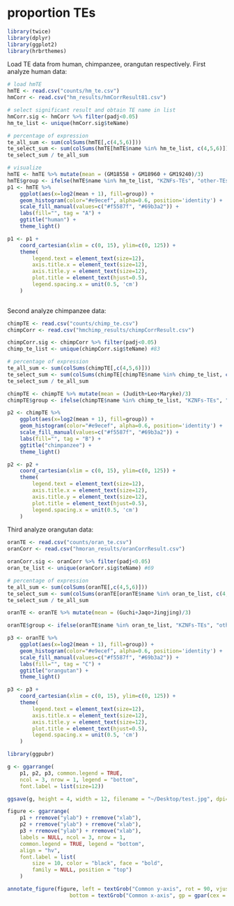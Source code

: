 # proportion TEs

```r
library(twice)
library(dplyr)
library(ggplot2)
library(hrbrthemes)
```

Load TE data from human, chimpanzee, orangutan respectively.
First analyze human data:

```r
# load hmTE
hmTE <- read.csv("counts/hm_te.csv")
hmCorr <- read.csv("hm_results/hmCorrResult81.csv")

# select significant result and obtain TE name in list
hmCorr.sig <- hmCorr %>% filter(padj<0.05)
hm_te_list <- unique(hmCorr.sig$teName)

# percentage of expression
te_all_sum <- sum(colSums(hmTE[,c(4,5,6)]))
te_select_sum <- sum(colSums(hmTE[hmTE$name %in% hm_te_list, c(4,5,6)]))
te_select_sum / te_all_sum

# visualize 
hmTE <- hmTE %>% mutate(mean = (GM18558 + GM18960 + GM19240)/3)
hmTE$group <- ifelse(hmTE$name %in% hm_te_list, "KZNFs-TEs", "other-TEs")
p1 <- hmTE %>%
    ggplot(aes(x=log2(mean + 1), fill=group)) +
    geom_histogram(color="#e9ecef", alpha=0.6, position='identity') +
    scale_fill_manual(values=c("#f5587f", "#69b3a2")) +
    labs(fill="", tag = "A") +
    ggtitle("human") +
    theme_light()

p1 <- p1 + 
    coord_cartesian(xlim = c(0, 15), ylim=c(0, 125)) +
    theme(
        legend.text = element_text(size=12),
        axis.title.x = element_text(size=12),
        axis.title.y = element_text(size=12),
        plot.title = element_text(hjust=0.5),
        legend.spacing.x = unit(0.5, 'cm')
    ) 
    
```

Second analyze chimpanzee data:
```r
chimpTE <- read.csv("counts/chimp_te.csv")
chimpCorr <- read.csv("hmchimp_results/chimpCorrResult.csv")

chimpCorr.sig <- chimpCorr %>% filter(padj<0.05) 
chimp_te_list <- unique(chimpCorr.sig$teName) #83

# percentage of expression
te_all_sum <- sum(colSums(chimpTE[,c(4,5,6)]))
te_select_sum <- sum(colSums(chimpTE[chimpTE$name %in% chimp_te_list, c(4,5,6)]))
te_select_sum / te_all_sum

chimpTE <- chimpTE %>% mutate(mean = (Judith+Leo+Maryke)/3)
chimpTE$group <- ifelse(chimpTE$name %in% chimp_te_list, "KZNFs-TEs", "other-TEs")

p2 <- chimpTE %>%
    ggplot(aes(x=log2(mean + 1), fill=group)) +
    geom_histogram(color="#e9ecef", alpha=0.6, position='identity') +
    scale_fill_manual(values=c("#f5587f", "#69b3a2")) +
    labs(fill="", tag = "B") +
    ggtitle("chimpanzee") +
    theme_light()

p2 <- p2 + 
    coord_cartesian(xlim = c(0, 15), ylim=c(0, 125)) +
    theme(
        legend.text = element_text(size=12),
        axis.title.x = element_text(size=12),
        axis.title.y = element_text(size=12),
        plot.title = element_text(hjust=0.5),
        legend.spacing.x = unit(0.5, 'cm')
    ) 
```

Third analyze orangutan data:
```r
oranTE <- read.csv("counts/oran_te.csv")
oranCorr <- read.csv("hmoran_results/oranCorrResult.csv")

oranCorr.sig <- oranCorr %>% filter(padj<0.05) 
oran_te_list <- unique(oranCorr.sig$teName) #69

# percentage of expression
te_all_sum <- sum(colSums(oranTE[,c(4,5,6)]))
te_select_sum <- sum(colSums(oranTE[oranTE$name %in% oran_te_list, c(4,5,6)]))
te_select_sum / te_all_sum

oranTE <- oranTE %>% mutate(mean = (Guchi+Jaqo+Jingjing)/3)

oranTE$group <- ifelse(oranTE$name %in% oran_te_list, "KZNFs-TEs", "other-TEs")

p3 <- oranTE %>%
    ggplot(aes(x=log2(mean + 1), fill=group)) +
    geom_histogram(color="#e9ecef", alpha=0.6, position='identity') +
    scale_fill_manual(values=c("#f5587f", "#69b3a2")) +
    labs(fill="", tag = "C") +
    ggtitle("orangutan") +
    theme_light()

p3 <- p3 + 
    coord_cartesian(xlim = c(0, 15), ylim=c(0, 125)) +
    theme(
        legend.text = element_text(size=12),
        axis.title.x = element_text(size=12),
        axis.title.y = element_text(size=12),
        plot.title = element_text(hjust=0.5),
        legend.spacing.x = unit(0.5, 'cm')
    ) 
```

```r
library(ggpubr)

g <- ggarrange(
    p1, p2, p3, common.legend = TRUE, 
    ncol = 3, nrow = 1, legend = "bottom",
    font.label = list(size=12))

ggsave(g, height = 4, width = 12, filename = "~/Desktop/test.jpg", dpi=400, bg="white")
```

```r
figure <- ggarrange(
    p1 + rremove("ylab") + rremove("xlab"), 
    p2 + rremove("ylab") + rremove("xlab"),
    p3 + rremove("ylab") + rremove("xlab"), 
    labels = NULL, ncol = 3, nrow = 1,
    common.legend = TRUE, legend = "bottom",
    align = "hv", 
    font.label = list(
        size = 10, color = "black", face = "bold", 
        family = NULL, position = "top")
    )

annotate_figure(figure, left = textGrob("Common y-axis", rot = 90, vjust = 1, gp = gpar(cex = 1.3)),
                    bottom = textGrob("Common x-axis", gp = gpar(cex = 1.3)))
```



